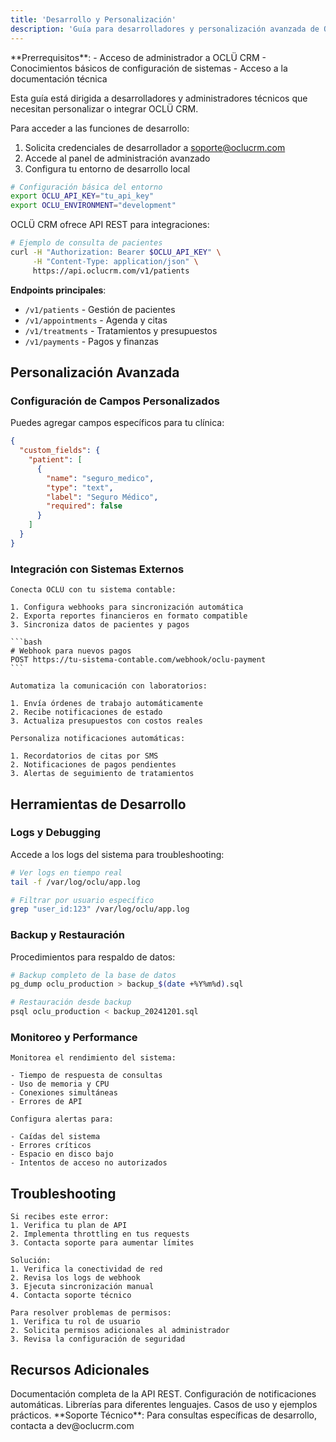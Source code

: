 ```yaml
---
title: 'Desarrollo y Personalización'
description: 'Guía para desarrolladores y personalización avanzada de OCLÜ'
---
```


<Info>
  **Prerrequisitos**:
  - Acceso de administrador a OCLÜ CRM
  - Conocimientos básicos de configuración de sistemas
  - Acceso a la documentación técnica
</Info>

Esta guía está dirigida a desarrolladores y administradores técnicos que necesitan personalizar o integrar OCLÜ CRM.

<Steps>
<Step title="Acceso de Desarrollador">

Para acceder a las funciones de desarrollo:

1. Solicita credenciales de desarrollador a soporte@oclucrm.com
2. Accede al panel de administración avanzado
3. Configura tu entorno de desarrollo local

```bash
# Configuración básica del entorno
export OCLU_API_KEY="tu_api_key"
export OCLU_ENVIRONMENT="development"
```

</Step>

<Step title="API y Integraciones">

OCLÜ CRM ofrece API REST para integraciones:

```bash
# Ejemplo de consulta de pacientes
curl -H "Authorization: Bearer $OCLU_API_KEY" \
     -H "Content-Type: application/json" \
     https://api.oclucrm.com/v1/patients
```

**Endpoints principales**:
- `/v1/patients` - Gestión de pacientes
- `/v1/appointments` - Agenda y citas
- `/v1/treatments` - Tratamientos y presupuestos
- `/v1/payments` - Pagos y finanzas

</Step>
</Steps>

## Personalización Avanzada

### Configuración de Campos Personalizados

Puedes agregar campos específicos para tu clínica:

```json
{
  "custom_fields": {
    "patient": [
      {
        "name": "seguro_medico",
        "type": "text",
        "label": "Seguro Médico",
        "required": false
      }
    ]
  }
}
```

### Integración con Sistemas Externos

<AccordionGroup>
  <Accordion title="Integración con Contabilidad">
    
    Conecta OCLÜ con tu sistema contable:
    
    1. Configura webhooks para sincronización automática
    2. Exporta reportes financieros en formato compatible
    3. Sincroniza datos de pacientes y pagos
    
    ```bash
    # Webhook para nuevos pagos
    POST https://tu-sistema-contable.com/webhook/oclu-payment
    ```
  </Accordion>

  <Accordion title="Integración con Laboratorios">
    
    Automatiza la comunicación con laboratorios:
    
    1. Envía órdenes de trabajo automáticamente
    2. Recibe notificaciones de estado
    3. Actualiza presupuestos con costos reales
    
  </Accordion>

  <Accordion title="SMS y Notificaciones">
    
    Personaliza notificaciones automáticas:
    
    1. Recordatorios de citas por SMS
    2. Notificaciones de pagos pendientes
    3. Alertas de seguimiento de tratamientos
    
  </Accordion>
</AccordionGroup>

## Herramientas de Desarrollo

### Logs y Debugging

Accede a los logs del sistema para troubleshooting:

```bash
# Ver logs en tiempo real
tail -f /var/log/oclu/app.log

# Filtrar por usuario específico
grep "user_id:123" /var/log/oclu/app.log
```

### Backup y Restauración

Procedimientos para respaldo de datos:

```bash
# Backup completo de la base de datos
pg_dump oclu_production > backup_$(date +%Y%m%d).sql

# Restauración desde backup
psql oclu_production < backup_20241201.sql
```

### Monitoreo y Performance

<AccordionGroup>
  <Accordion title="Métricas de Performance">
    
    Monitorea el rendimiento del sistema:
    
    - Tiempo de respuesta de consultas
    - Uso de memoria y CPU
    - Conexiones simultáneas
    - Errores de API
    
  </Accordion>

  <Accordion title="Alertas Automáticas">
    
    Configura alertas para:
    
    - Caídas del sistema
    - Errores críticos
    - Espacio en disco bajo
    - Intentos de acceso no autorizados
    
  </Accordion>
</AccordionGroup>

## Troubleshooting

<AccordionGroup>
  <Accordion title='Error: "API rate limit exceeded"'>
    
    Si recibes este error:
    1. Verifica tu plan de API
    2. Implementa throttling en tus requests
    3. Contacta soporte para aumentar límites
    
  </Accordion>

  <Accordion title="Problema: Sincronización de datos">
    
    Solución:
    1. Verifica la conectividad de red
    2. Revisa los logs de webhook
    3. Ejecuta sincronización manual
    4. Contacta soporte técnico
    
  </Accordion>

  <Accordion title="Error: Permisos insuficientes">
    
    Para resolver problemas de permisos:
    1. Verifica tu rol de usuario
    2. Solicita permisos adicionales al administrador
    3. Revisa la configuración de seguridad
    
  </Accordion>
</AccordionGroup>

## Recursos Adicionales

<CardGroup cols={2}>

<Card title="API Reference" icon="code" href="/api-reference/introduction">
  Documentación completa de la API REST.
</Card>

<Card title="Webhooks" icon="link" href="/api-reference/endpoint/webhook">
  Configuración de notificaciones automáticas.
</Card>

<Card title="SDKs" icon="square-code" href="/api-reference/endpoint/get">
  Librerías para diferentes lenguajes.
</Card>

<Card title="Ejemplos" icon="lightbulb" href="/api-reference/endpoint/create">
  Casos de uso y ejemplos prácticos.
</Card>

</CardGroup>

<Note>
  **Soporte Técnico**: Para consultas específicas de desarrollo, contacta a dev@oclucrm.com
</Note>
